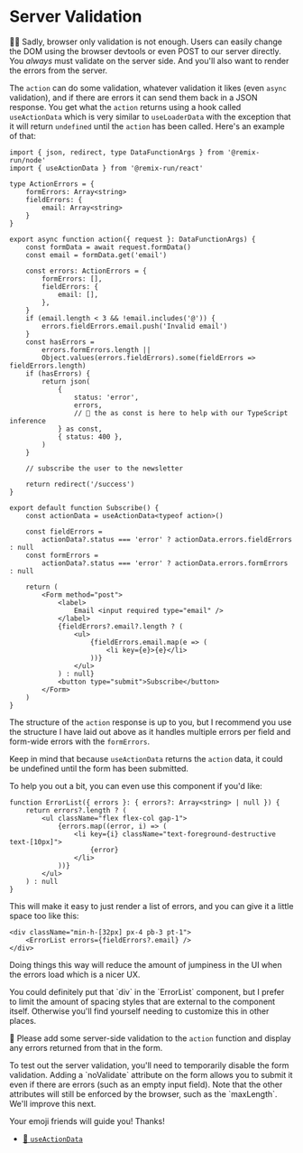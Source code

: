 # Server Validation

<EpicVideo url="https://www.epicweb.dev/workshops/professional-web-forms/form-validation/server-side-validation-and-custom-error-messages" />

👨‍💼 Sadly, browser only validation is not enough. Users can easily change the
DOM using the browser devtools or even POST to our server directly. You _always_
must validate on the server side. And you'll also want to render the errors from
the server.

The `action` can do some validation, whatever validation it likes (even `async`
validation), and if there are errors it can send them back in a JSON response.
You get what the `action` returns using a hook called `useActionData` which is
very similar to `useLoaderData` with the exception that it will return
`undefined` until the `action` has been called. Here's an example of that:

```tsx filename=app/routes/subscribe.tsx lines=2,4-9,15-36,44,46-49,56-62
import { json, redirect, type DataFunctionArgs } from '@remix-run/node'
import { useActionData } from '@remix-run/react'

type ActionErrors = {
	formErrors: Array<string>
	fieldErrors: {
		email: Array<string>
	}
}

export async function action({ request }: DataFunctionArgs) {
	const formData = await request.formData()
	const email = formData.get('email')

	const errors: ActionErrors = {
		formErrors: [],
		fieldErrors: {
			email: [],
		},
	}
	if (email.length < 3 && !email.includes('@')) {
		errors.fieldErrors.email.push('Invalid email')
	}
	const hasErrors =
		errors.formErrors.length ||
		Object.values(errors.fieldErrors).some(fieldErrors => fieldErrors.length)
	if (hasErrors) {
		return json(
			{
				status: 'error',
				errors,
				// 🦺 the as const is here to help with our TypeScript inference
			} as const,
			{ status: 400 },
		)
	}

	// subscribe the user to the newsletter

	return redirect('/success')
}

export default function Subscribe() {
	const actionData = useActionData<typeof action>()

	const fieldErrors =
		actionData?.status === 'error' ? actionData.errors.fieldErrors : null
	const formErrors =
		actionData?.status === 'error' ? actionData.errors.formErrors : null

	return (
		<Form method="post">
			<label>
				Email <input required type="email" />
			</label>
			{fieldErrors?.email?.length ? (
				<ul>
					{fieldErrors.email.map(e => (
						<li key={e}>{e}</li>
					))}
				</ul>
			) : null}
			<button type="submit">Subscribe</button>
		</Form>
	)
}
```

The structure of the `action` response is up to you, but I recommend you use the
structure I have laid out above as it handles multiple errors per field and
form-wide errors with the `formErrors`.

Keep in mind that because `useActionData` returns the `action` data, it could be
undefined until the form has been submitted.

To help you out a bit, you can even use this component if you'd like:

```tsx
function ErrorList({ errors }: { errors?: Array<string> | null }) {
	return errors?.length ? (
		<ul className="flex flex-col gap-1">
			{errors.map((error, i) => (
				<li key={i} className="text-foreground-destructive text-[10px]">
					{error}
				</li>
			))}
		</ul>
	) : null
}
```

This will make it easy to just render a list of errors, and you can give it a
little space too like this:

```tsx
<div className="min-h-[32px] px-4 pb-3 pt-1">
	<ErrorList errors={fieldErrors?.email} />
</div>
```

Doing things this way will reduce the amount of jumpiness in the UI when the
errors load which is a nicer UX.

<callout-info class="aside">
	You could definitely put that `div` in the `ErrorList` component, but I prefer
	to limit the amount of spacing styles that are external to the component
	itself. Otherwise you'll find yourself needing to customize this in other
	places.
</callout-info>

🐨 Please add some server-side validation to the `action` function and display
any errors returned from that in the form.

<callout-danger>
	To test out the server validation, you'll need to temporarily disable the form
	validation. Adding a `noValidate` attribute on the form allows you to submit it 
	even if there are errors (such as an empty input field). Note that the other 
	attributes will still be enforced by the browser, such as the `maxLength`. 
	We'll improve this next.
</callout-danger>

Your emoji friends will guide you! Thanks!

- [📜 `useActionData`](https://remix.run/docs/en/main/hooks/use-action-data)
